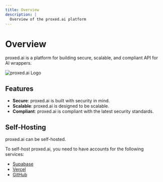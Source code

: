```yaml
---
title: Overview
description: |
  Overview of the proxed.ai platform
---
```


# Overview

proxed.ai is a platform for building secure, scalable, and compliant API for AI wrappers.

![proxed.ai Logo](/opengraph-image.png)

## Features

- **Secure**: proxed.ai is built with security in mind.
- **Scalable**: proxed.ai is designed to be scalable.
- **Compliant**: proxed.ai is compliant with the latest security standards.

## Self-Hosting

proxed.ai can be self-hosted.

To self-host proxed.ai, you need to have accounts for the following services:

- [Supabase](https://supabase.com)
- [Vercel](https://vercel.com)
- [GitHub](https://github.com)







